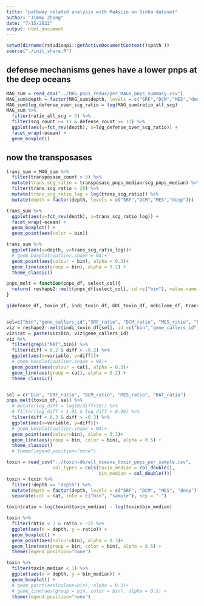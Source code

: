 ```yaml
---
title: "pathway related analysis with MaAsLin on Sinha dataset"
author: "Jimmy Zhong"
date: "7/15/2022"
output: html_document
---
```


```r
setwd(dirname(rstudioapi::getActiveDocumentContext()$path ))
source("./init_share.R")
```

## defense mechanisms genes have a lower pnps at the deep oceans
```r
MAG_sum = read_csv("../MAG_pnps_redux/per_MAGs_pnps_summary.csv")
MAG_sum$depth = factor(MAG_sum$depth, levels = c("SRF","DCM","MES","deep"))
MAG_sum$log_defense_over_scg_ratio = log(MAG_sum$ratio_all_scg)
MAG_sum %>%
  filter(ratio_all_scg < 5) %>%
  filter(scg_count >= 11 & defense_count >= 11) %>%
  ggplot(aes(y=fct_rev(depth), x=log_defense_over_scg_ratio)) +
  facet_wrap(~ocean) +
  geom_boxplot()
```

## now the transposases
```r
trans_sum = MAG_sum %>%
  filter(transposase_count > 5) %>%
  mutate(trans_scg_ratio = transposase_pnps_median/scg_pnps_median) %>%
  filter(trans_scg_ratio < 20) %>%
  mutate(trans_scg_ratio_log = log(trans_scg_ratio)) %>%
  mutate(depth = factor(depth, levels = c("SRF","DCM","MES","deep")))

trans_sum %>%
  ggplot(aes(y=fct_rev(depth), x=trans_scg_ratio_log)) +
  facet_wrap(~ocean) +
  geom_boxplot() +
  geom_point(aes(color = bin))

trans_sum %>%
  ggplot(aes(x=depth, y=trans_scg_ratio_log))+
  # geom_boxplot(outlier.shape = NA)+
  geom_point(aes(colour = bin), alpha = 0.3)+
  geom_line(aes(group = bin), alpha = 0.2) +
  theme_classic()
```












```r
pnps_melt = function(pnps_df, select_col){
  return( reshape2::melt(pnps_df[select_col], id =c("bin"), value.name = c("diff")) )
}

g(defense_df, toxin_df, indi_toxin_df, GOC_toxin_df, mobilome_df, trans_df) %=% init_MAGs_pnps_depths()


sel=c("bin","gene_callers_id","SRF_ratio", "DCM_ratio", "MES_ratio", "BAT_ratio")
viz = reshape2::melt(indi_toxin_df[sel], id =c("bin","gene_callers_id"), value.name = c("diff"))
viz$cat = paste(viz$bin, viz$gene_callers_id)
viz %>%
  filter(grepl("NAT",bin)) %>%
  filter(diff < 0.2 & diff > -0.2) %>%
  ggplot(aes(x=variable, y=diff))+
  # geom_boxplot(outlier.shape = NA)+
  geom_point(aes(colour = cat), alpha = 0.3)+
  geom_line(aes(group = cat), alpha = 0.2) +
  theme_classic()


sel = c("bin", "SRF_ratio", "DCM_ratio", "MES_ratio", "BAT_ratio")
pnps_melt(toxin_df, sel) %>%
  # mutate(log_diff = log10(diff+10)) %>%
  # filter(log_diff < 1.01 & log_diff > 0.99) %>%
  filter(diff < 0.3 & diff > -0.3) %>%
  ggplot(aes(x=variable, y=diff))+
  # geom_boxplot(outlier.shape = NA)+
  geom_point(aes(colour=bin), alpha = 0.3)+
  geom_line(aes(group = bin, color = bin), alpha = 0.5) +
  theme_classic()
  # theme(legend.position="none")
```

```r
toxin = read_csv("../toxin-db/all_oceans_toxin_pnps_per_sample.csv",
                 col_types = cols(toxin_median = col_double(),
                                  bin_median = col_double()))
toxin = toxin %>% 
  filter(!depth == "depth") %>%
  mutate(depth = factor(depth, levels = c("SRF", "DCM", "MES", "deep"))) %>%
  separate(col = cat, into = c("bin", "sample"), sep = ":")

toxin$ratio = log(toxin$toxin_median) - log(toxin$bin_median)

toxin %>%
  filter(ratio < 2 & ratio > -2) %>%
  ggplot(aes(x = depth, y = ratio)) +
  geom_boxplot() +
  geom_point(aes(colour=bin), alpha = 0.3)+
  geom_line(aes(group = bin, color = bin), alpha = 0.5) +
  theme(legend.position="none")

toxin %>%
  filter(toxin_median < 1) %>%
  ggplot(aes(x = depth, y = bin_median)) +
  geom_boxplot() +
  # geom_point(aes(colour=bin), alpha = 0.3)+
  # geom_line(aes(group = bin, color = bin), alpha = 0.5) +
  theme(legend.position="none")

```











